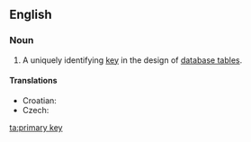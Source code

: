 ==English==
{{wikipedia}}
===Noun===
{{en-noun|sg=[[primary]] [[key]]}}

# {{computing}} A uniquely identifying [[key]] in the design of [[database table]]s.

====Translations====
{{trans-top|key in database table}}
* Croatian: {{t-|hr|primarni ključ|m}}
* Czech: {{t-|cs|primární klíč|m}}
{{trans-mid}}
{{trans-bottom}}

[[ta:primary key]]